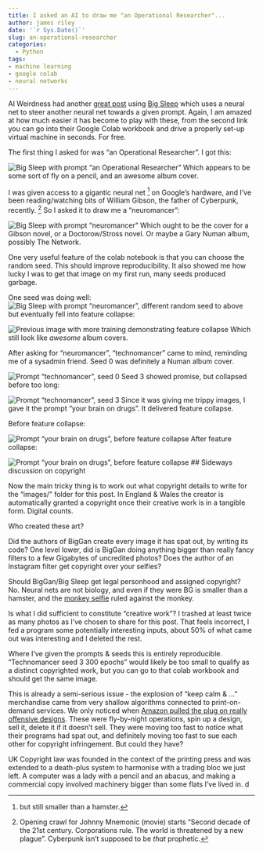 ```yaml
---
title: I asked an AI to draw me "an Operational Researcher"...
author: james riley
date: '`r Sys.Date()`'
slug: an-operational-researcher
categories:
  - Python
tags:
- machine learning
- google colab
- neural networks
---
```

  
  AI Weirdness had another [great post](https://aiweirdness.com/post/641389107563626496/searching-for-bernie) using [Big Sleep](https://github.com/lucidrains/big-sleep) which uses a neural net to steer another neural net towards a given prompt. Again, I am amazed at how much easier it has become to play with these, from the second link you can go into their Google Colab workbook and drive a properly set-up virtual machine in seconds. For free.

The first thing I asked for was "an Operational Researcher". I got this:
  
![Big Sleep with prompt "an Operational Researcher"](images/an_operational_researcher.png)
Which appears to be some sort of fly on a pencil, and an awesome album cover. 

I was given access to a gigantic neural net [^1] on Google's hardware, and I've been reading/watching bits of William Gibson, the father of Cyberpunk, recently. [^2] So I asked it to draw me a "neuromancer":

![Big Sleep with prompt "neuromancer"](images/neuromancer.png)
Which ought to be the cover for a Gibson novel, or a Doctorow/Stross novel. Or maybe a Gary Numan album, possibly The Network.

One very useful feature of the colab notebook is that you can choose the random seed. This should improve reproducibility. It also showed me how lucky I was to get that image on my first run, many seeds produced garbage. 

One seed was doing well:
![Big Sleep with prompt "neuromancer", different random seed to above](images/neuromancer 20200127.png)
but eventually fell into feature collapse:

![Previous image with more training demonstrating feature collapse](images/neuromancer 20200127 collapse.png)
Which still look like *awesome* album covers.

After asking for "neuromancer", "technomancer" came to mind, reminding me of a sysadmin friend. Seed 0 was definitely a Numan album cover. 

![Prompt "technomancer", seed 0](images/technomancer seed 0.png)
Seed 3 showed promise, but collapsed before too long:

![Prompt "technomancer", seed 3](images/technomancer seed 3.png)
Since it was giving me trippy images, I gave it the prompt "your brain on drugs". It delivered feature collapse.

Before feature collapse:

![Prompt "your brain on drugs", before feature collapse](images/your brain on drugs 600.png)
After feature collapse:

![Prompt "your brain on drugs", before feature collapse](images/your brain on drugs 700.png)
## Sideways discussion on copyright

Now the main tricky thing is to work out what copyright details to write for the "images/" folder for this post. In England & Wales the creator is automatically granted a copyright once their creative work is in a tangible form. Digital counts. 

Who created these art?

Did the authors of BigGan create every image it has spat out, by writing its code? One level lower, did is BigGan doing anything bigger than really fancy filters to a few Gigabytes of uncredited photos? Does the author of an Instagram filter get copyright over your selfies?

Should BigGan/Big Sleep get legal personhood and assigned copyright? No. Neural nets are not biology, and even if they were BG is smaller than a hamster, and the [monkey selfie](https://en.wikipedia.org/wiki/Monkey_selfie_copyright_dispute)
ruled against the monkey. 

Is what I did sufficient to constitute "creative work"? I trashed at least twice as many photos as I've chosen to share for this post. That feels incorrect, I fed a program some potentially interesting inputs, about 50% of what came out was interesting and I deleted the rest. 

Where I've given the prompts & seeds this is entirely reproducible. "Technomancer seed 3 300 epochs" would likely be too small to qualify as a distinct copyrighted work, but you can go to that colab workbook and should get the same image. 

This is already a semi-serious issue - the explosion of "keep calm & ..." merchandise came from very shallow algorithms connected to print-on-demand services. We only noticed when [Amazon pulled the plug on really offensive designs](https://www.channel4.com/news/amazon-removes-offensive-keep-calm-and-hit-her-t-shirts). These were fly-by-night operations, spin up a design, sell it, delete it if it doesn't sell. They were moving too fast to notice what their programs had spat out, and definitely moving too fast to sue each other for copyright infringement. But could they have? 

UK Copyright law was founded in the context of the printing press and was extended to a death-plus system to harmonise with a trading bloc we just left. A computer was a lady with a pencil and an abacus, and making a commercial copy involved machinery bigger than some flats I've lived in. d

[^1]: but still smaller than a hamster.
[^2]: Opening crawl for Johnny Mnemonic (movie) starts "Second decade of the 21st century. Corporations rule. The world is threatened by a new plague". Cyberpunk isn't supposed to be *that* prophetic.
